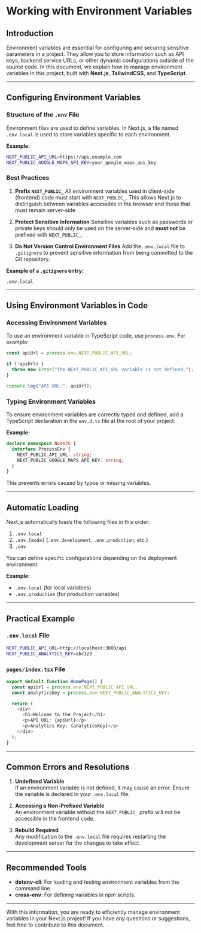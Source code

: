 # Working with Environment Variables

## Introduction

Environment variables are essential for configuring and securing sensitive parameters in a project. They allow you to store information such as API keys, backend service URLs, or other dynamic configurations outside of the source code. In this document, we explain how to manage environment variables in this project, built with **Next.js**, **TailwindCSS**, and **TypeScript**.

---

## Configuring Environment Variables

### Structure of the `.env` File

Environment files are used to define variables. In Next.js, a file named `.env.local` is used to store variables specific to each environment.

**Example:**

```bash
NEXT_PUBLIC_API_URL=https://api.example.com
NEXT_PUBLIC_GOOGLE_MAPS_API_KEY=your_google_maps_api_key
```

### Best Practices

1. **Prefix `NEXT_PUBLIC_`**
   All environment variables used in client-side (frontend) code must start with `NEXT_PUBLIC_`. This allows Next.js to distinguish between variables accessible in the browser and those that must remain server-side.

2. **Protect Sensitive Information**
   Sensitive variables such as passwords or private keys should only be used on the server-side and **must not** be prefixed with `NEXT_PUBLIC_`.

3. **Do Not Version Control Environment Files**
   Add the `.env.local` file to `.gitignore` to prevent sensitive information from being committed to the Git repository.

**Example of a `.gitignore` entry:**

```gitignore
.env.local
```

---

## Using Environment Variables in Code

### Accessing Environment Variables

To use an environment variable in TypeScript code, use `process.env`. For example:

```typescript
const apiUrl = process.env.NEXT_PUBLIC_API_URL;

if (!apiUrl) {
  throw new Error("The NEXT_PUBLIC_API_URL variable is not defined.");
}

console.log("API URL:", apiUrl);
```

### Typing Environment Variables

To ensure environment variables are correctly typed and defined, add a TypeScript declaration in the `env.d.ts` file at the root of your project.

**Example:**

```typescript
declare namespace NodeJS {
  interface ProcessEnv {
    NEXT_PUBLIC_API_URL: string;
    NEXT_PUBLIC_GOOGLE_MAPS_API_KEY: string;
  }
}
```

This prevents errors caused by typos or missing variables.

---

## Automatic Loading

Next.js automatically loads the following files in this order:

1. `.env.local`
2. `.env.[mode]` (`.env.development`, `.env.production`, etc.)
3. `.env`

You can define specific configurations depending on the deployment environment.

**Example:**

- `.env.local` (for local variables)
- `.env.production` (for production variables)

---

## Practical Example

### `.env.local` File

```bash
NEXT_PUBLIC_API_URL=http://localhost:3000/api
NEXT_PUBLIC_ANALYTICS_KEY=abc123
```

### `pages/index.tsx` File

```typescript
export default function HomePage() {
  const apiUrl = process.env.NEXT_PUBLIC_API_URL;
  const analyticsKey = process.env.NEXT_PUBLIC_ANALYTICS_KEY;

  return (
    <div>
      <h1>Welcome to the Project</h1>
      <p>API URL: {apiUrl}</p>
      <p>Analytics Key: {analyticsKey}</p>
    </div>
  );
}
```

---

## Common Errors and Resolutions

1. **Undefined Variable**  
   If an environment variable is not defined, it may cause an error. Ensure the variable is declared in your `.env.local` file.

2. **Accessing a Non-Prefixed Variable**  
   An environment variable without the `NEXT_PUBLIC_` prefix will not be accessible in the frontend code.

3. **Rebuild Required**  
   Any modification to the `.env.local` file requires restarting the development server for the changes to take effect.

---

## Recommended Tools

- **dotenv-cli**: For loading and testing environment variables from the command line.
- **cross-env**: For defining variables in npm scripts.

---

With this information, you are ready to efficiently manage environment variables in your Next.js project! If you have any questions or suggestions, feel free to contribute to this document.
